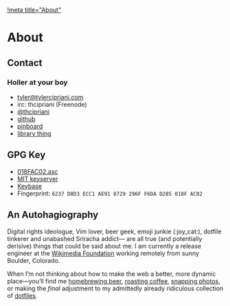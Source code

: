 [[!meta title="About"]]

= About =
== Contact ==
=== Holler at your boy ===
* [mailto:tyler@tylercipriani.com tyler@tylercipriani.com]
* irc: thcipriani (Freenode)
* [https://twitter.com/thcipriani @thcipriani]
* [https://github.com/thcipriani github]
* [https://pinboard.in/u:thcipriani/ pinboard]
* [https://www.librarything.com/catalog/thcipriani library thing]

== GPG Key ==
* [[tylercipriani.gpg|018FAC02.asc]]
* [https://pgp.mit.edu/pks/lookup?op=vindex&search=0xF6DAD285018FAC02 MIT keyserver]
* [https://keybase.io/thcipriani Keybase]
* Fingerprint: <code>6237 D8D3 ECC1 AE91 8729  296F F6DA D285 018F AC02</code>

== An Autohagiography ==
Digital rights ideologue, Vim lover, beer geek, emoji junkie (:joy_cat:),
dotfile tinkerer and unabashed Sriracha addict&mdash; are all true (and
potentially derisive) things that could be said about me. I am currently a
release engineer at the [https://wikimediafoundation.org/wiki/Home Wikimedia
Foundation] working remotely from sunny Boulder, Colorado.

When I’m not thinking about how to make the web a better, more dynamic
place&mdash;you’ll find me
[http://blazeyandtyler.com/wiki/Category:Beer homebrewing beer],
[https://blazeyandtyler.com/wiki/Category:Coffee roasting coffee],
[http://photos.tylercipriani.com/ snapping photos],
or making the ''final'' adjustment to my admittedly already ridiculous collection of
[https://github.com/thcipriani/dotfiles/ dotfiles].



